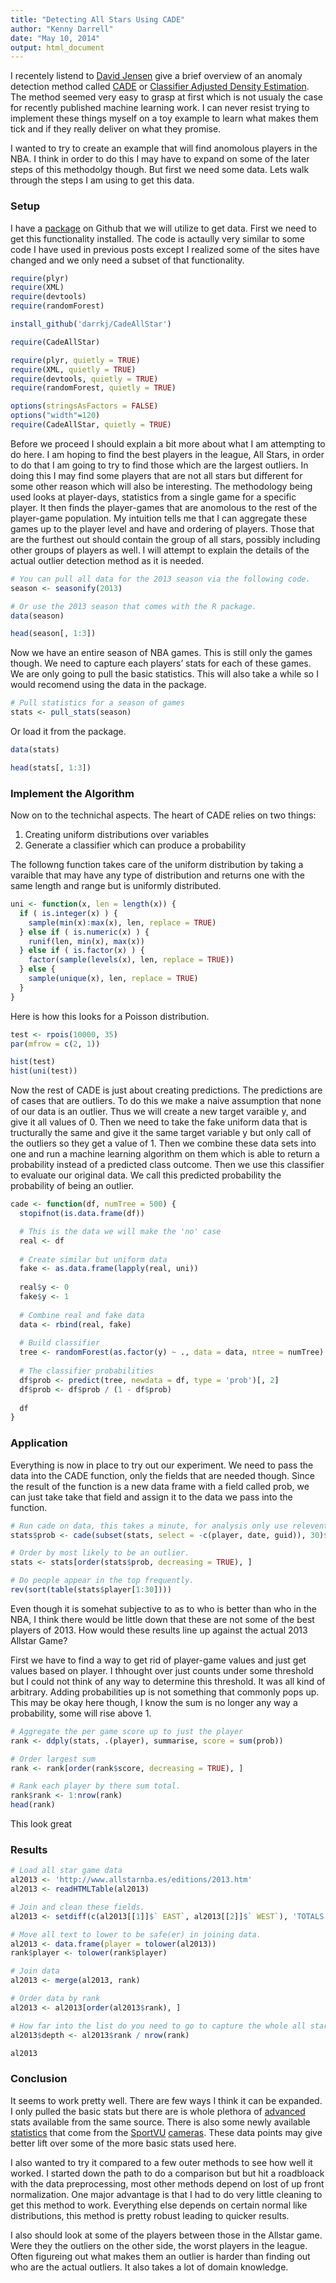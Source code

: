 ```yaml
---
title: "Detecting All Stars Using CADE"
author: "Kenny Darrell"
date: "May 10, 2014"
output: html_document
---
```




I recentely listend to [David Jensen](https://www.cs.umass.edu/faculty/directory/jensen_david) give a brief overview of an anomaly detection method called [CADE](http://people.cs.umass.edu/~lfriedl/pubs/SDM2014-paper.pdf) or [Classifier Adjusted Density Estimation](http://people.cs.umass.edu/~lfriedl/pubs/SDM2014-supp.pdf). The method seemed very easy to grasp at first which is not usualy the case for recently published machine learning work. I can never resist trying to implement these things myself on a toy example to learn what makes them tick and if they really deliver on what they promise.

I wanted to try to create an example that will find anomolous players in the NBA. I think in order to do this I may have to expand on some of the later steps of this methodolgy though. But first we need some data. Lets walk through the steps I am using to get this data.

### Setup

I have a [package](https://github.com/darrkj/CadeAllStar) on Github that we will utilize to get data. First we need to get this functionality installed. The code is actaully very similar to some code I have used in previous posts except I realized some of the sites have changed and we only need a subset of that functionality.

```r
require(plyr)
require(XML)
require(devtools)
require(randomForest)

install_github('darrkj/CadeAllStar')

require(CadeAllStar)
```

```r
require(plyr, quietly = TRUE)
require(XML, quietly = TRUE)
require(devtools, quietly = TRUE)
require(randomForest, quietly = TRUE)

options(stringsAsFactors = FALSE)
options("width"=120)
require(CadeAllStar, quietly = TRUE)
```

Before we proceed I should explain a bit more about what I am attempting to do here. I am hoping to find the best players in the league, All Stars, in order to do that I am going to try to find those which are the largest outliers. In doing this I may find some players that are not all stars but different for some other reason which will also be interesting. The methodology being used looks at player-days, statistics from a single game for a specific player. It then finds the player-games that are anomolous to the rest of the player-game population. My intuition tells me that I can aggregate these games up to the player level and have and ordering of players. Those that are the furthest out should contain the group of all stars, possibly including other groups of players as well. I will attempt to explain the details of the actual outlier detection method as it is needed.  


```r
# You can pull all data for the 2013 season via the following code.
season <- seasonify(2013)
```

```r
# Or use the 2013 season that comes with the R package.
data(season)

head(season[, 1:3])
```

Now we have an entire season of NBA games. This is still only the games though. We need to capture each players' stats for each of these games. We are only going to pull the basic statistics. This will also take a while so I would recomend using the data in the package.


```r
# Pull statistics for a season of games
stats <- pull_stats(season)
```

Or load it from the package.

```r
data(stats)

head(stats[, 1:3])
```


### Implement the Algorithm

Now on to the technichal aspects. The heart of CADE relies on two things: 

 1. Creating uniform distributions over variables
 2. Generate a classifier which can produce a probability 

The followng function takes care of the uniform distribution by taking a varaible that may have any type of distribution and returns one with the same length and range but is uniformly distributed.

```r
uni <- function(x, len = length(x)) {
  if ( is.integer(x) ) {
    sample(min(x):max(x), len, replace = TRUE)
  } else if ( is.numeric(x) ) {
    runif(len, min(x), max(x))
  } else if ( is.factor(x) ) {
    factor(sample(levels(x), len, replace = TRUE))
  } else {
    sample(unique(x), len, replace = TRUE)
  }
}
```

Here is how this looks for a Poisson distribution.

```r
test <- rpois(10000, 35)
par(mfrow = c(2, 1))

hist(test)
hist(uni(test))
```

Now the rest of CADE is just about creating predictions. The predictions are of cases that are outliers. To do this we make a naive assumption that none of our data is an outlier. Thus we will create a new target varaible y, and give it all values of 0. Then we need to take the fake uniform data that is tructurally the same and give it the same target variable y but only call of the outliers so they get a value of 1. Then we combine these data sets into one and run a machine learning algorithm on them which is able to return a probability instead of a predicted class outcome. Then we use this classifier to evaluate our original data. We call this predicted probability the probability of being an outlier.

```r

cade <- function(df, numTree = 500) {
  stopifnot(is.data.frame(df))

  # This is the data we will make the 'no' case
  real <- df
  
  # Create similar but uniform data
  fake <- as.data.frame(lapply(real, uni))
  
  real$y <- 0
  fake$y <- 1
  
  # Combine real and fake data
  data <- rbind(real, fake)
  
  # Build classifier
  tree <- randomForest(as.factor(y) ~ ., data = data, ntree = numTree)
  
  # The classifier probabilities
  df$prob <- predict(tree, newdata = df, type = 'prob')[, 2]
  df$prob <- df$prob / (1 - df$prob)
  
  df
}
```

### Application

Everything is now in place to try out our experiment. We need to pass the data into the CADE function, only the fields that are needed though. Since the result of the function is a new data frame with a field called prob, we can just take take that field and assign it to the data we pass into the function.

```r
# Run cade on data, this takes a minute, for analysis only use relevent fields.
stats$prob <- cade(subset(stats, select = -c(player, date, guid)), 30)$prob

# Order by most likely to be an outlier.
stats <- stats[order(stats$prob, decreasing = TRUE), ]

# Do people appear in the top frequently.
rev(sort(table(stats$player[1:30])))
```

Even though it is somehat subjective to as to who is better than who in the NBA, I think there would be little down that these are not some of the best players of 2013. How would these results line up against the actual 2013 Allstar Game?

First we have to find a way to get rid of player-game values and just get values based on player. I thhought over just counts under some threshold but I could not think of any way to determine this threshold. It was all kind of arbitrary. Adding probabilities up is not something that commonly pops up. This may be okay here though, I know the sum is no longer any way a probability, some will rise above 1. 

```r
# Aggregate the per game score up to just the player
rank <- ddply(stats, .(player), summarise, score = sum(prob))

# Order largest sum
rank <- rank[order(rank$score, decreasing = TRUE), ]

# Rank each player by there sum total.
rank$rank <- 1:nrow(rank)
head(rank)
```

This look great


### Results

```r
# Load all star game data
al2013 <- 'http://www.allstarnba.es/editions/2013.htm'
al2013 <- readHTMLTable(al2013)

# Join and clean these fields.
al2013 <- setdiff(c(al2013[[1]]$` EAST`, al2013[[2]]$` WEST`), 'TOTALS')

# Move all text to lower to be safe(er) in joining data.
al2013 <- data.frame(player = tolower(al2013))
rank$player <- tolower(rank$player)

# Join data
al2013 <- merge(al2013, rank)

# Order data by rank
al2013 <- al2013[order(al2013$rank), ]

# How far into the list do you need to go to capture the whole all star lineup
al2013$depth <- al2013$rank / nrow(rank)

al2013
```


### Conclusion

It seems to work pretty well. There are few ways I think it can be expanded. I only pulled the basic stats but there are is whole plethora of [advanced](http://www.basketball-reference.com/playoffs/NBA_2014_ECS.html) stats available from the same source. There is also some newly available [statistics](http://stats.nba.com/gameDetail.html?GameID=0041300211&tabView=playertracking) that come from the [SportVU](http://www.stats.com/sportvu/basketball.asp) [cameras](http://stats.nba.com/playerTracking.html). These data points may give better lift over some of the more basic stats used here.

I also wanted to try it compared to a few outer methods to see how well it worked. I started down the path to do a comparison but but hit a roadbloack with the data preprocessing, most other methods depend on lost of up front normalization. One major advantage is that I had to do very little cleaning to get this method to work. Everything else depends on certain normal like distributions, this method is pretty robust leading to quicker results.

I also should look at some of the players between those in the Allstar game. Were they the outliers on the other side, the worst players in the league. Often figureing out what makes them an outlier is harder than finding out who are the actual outliers. It also takes a lot of domain knowledge.

